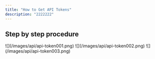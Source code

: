 ```yaml
---
title: "How to Get API Tokens"
description: "2222222"
---
```


## Step by step procedure

<Steps>
  <Step title="Go to Dashboard" />

  <Step title="Click your company">
    ![](/images/api/api-token001.png)
  </Step>

  <Step title="Click API Tab">
    ![](/images/api/api-token002.png)
  </Step>

  <Step title="Copy your API Key">
    ![](/images/api/api-token003.png)
  </Step>

  <Step title="And your Secret key" />

  <Step title="Click Regenerate for a new set of keys" />
</Steps>

##